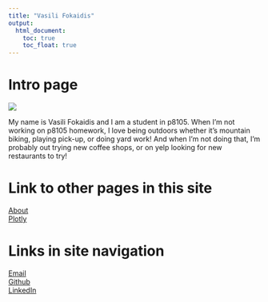 ```yaml
---
title: "Vasili Fokaidis"
output: 
  html_document:
    toc: true
    toc_float: true
---
```


# Intro page

![](images/profile.jpg)

My name is Vasili Fokaidis and I am a student in p8105. When I'm not working on p8105 homework, I love being outdoors whether it's mountain biking, playing pick-up, or doing yard work! And when I'm not doing that, I'm probably out trying new coffee shops, or on yelp looking for new restaurants to try!

# Link to other pages in this site

[About](about.html)\
[Plotly](plotly.html)

# Links in site navigation

[Email](mailto:<vf2280@cumc.columbia.edu>)\
[Github](http://github.com/vf2280/)\
[LinkedIn](https://www.linkedin.com/in/vasilifokaidis3/)

